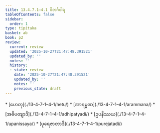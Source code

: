 ```yaml
---
title: 13.4.7.1–4.1 ဝိဘင်္ဂဝါရ
tableOfContents: false
sidebar:
  order: 1
type: tipitaka
basket: ab
book: p2
review:
  current: review
  updated: '2025-10-27T21:47:48.391521'
  updated_by: ''
  notes: ''
  history:
  - state: review
    date: '2025-10-27T21:47:48.391521'
    updated_by: ''
    notes: ''
    previous_state: draft
---
```



<ReviewStatus review={frontmatter.review} showDetails={true} />

<HypothesisAnnotation frontmatter={frontmatter} />

<DynamicBreadcrumb />



<TableOfContents book="p2" section="13.4.7.1">
* [ဟေတု](./13-4-7-1–4-1/hetu/)
* [အာရမ္မဏ](./13-4-7-1–4-1/arammana/)
* [အဓိပတျာဒိ](./13-4-7-1–4-1/adhipatyadi/)
* [ဥပနိဿယ](./13-4-7-1–4-1/upanissaya/)
* [ပုရေဇာတာဒိ](./13-4-7-1–4-1/purejatadi/)
</TableOfContents>